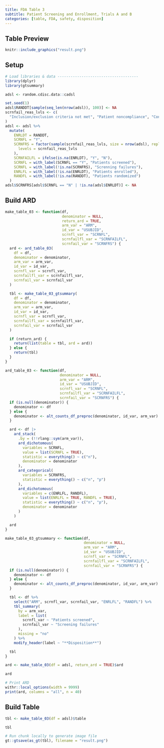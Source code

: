 ```yaml
---
title: FDA Table 3
subtitle: Patient Screening and Enrollment, Trials A and B
categories: [table, FDA, safety, disposition]
---
```


::: panel-tabset
## Table Preview

```r
knitr::include_graphics("result.png")
```

## Setup

```r
# Load libraries & data -------------------------------------
library(dplyr)
library(gtsummary)

adsl <- random.cdisc.data::cadsl

set.seed(1)
adsl$RANDDT[sample(seq_len(nrow(adsl)), 100)] <- NA
scrnfail_reas_lvls <- c(
  "Inclusion/exclusion criteria not met", "Patient noncompliance", "Consent withdrawn", "Other"
)
adsl <- adsl %>%
  mutate(
    ENRLDT = RANDDT,
    SCRNFL = "Y",
    SCRNFRS = factor(sample(scrnfail_reas_lvls, size = nrow(adsl), replace = TRUE),
      levels = scrnfail_reas_lvls
    ),
    SCRNFAILFL = ifelse(is.na(ENRLDT), "Y", "N"),
    SCRNFL = with_label(SCRNFL == "Y", "Patients screened"),
    SCRNFL = with_label(!is.na(SCRNFRS), "Screnning failures"),
    ENRLFL = with_label(!is.na(ENRLDT), "Patients enrolled"),
    RANDFL = with_label(!is.na(RANDDT), "Patients randomized")
  )
adsl$SCRNFRS[adsl$SCRNFL == "N" | !is.na(adsl$ENRLDT)] <- NA
```

## Build ARD

```r
make_table_03 <- function(df,
                          denominator = NULL,
                          return_ard = TRUE,
                          arm_var = "ARM",
                          id_var = "USUBJID",
                          scrnfl_var = "SCRNFL",
                          scrnfailfl_var = "SCRNFAILFL",
                          scrnfail_var = "SCRNFRS") {
  ard <- ard_table_03(
    df = df,
    denominator = denominator,
    arm_var = arm_var,
    id_var = id_var,
    scrnfl_var = scrnfl_var,
    scrnfailfl_var = scrnfailfl_var,
    scrnfail_var = scrnfail_var
  )

  tbl <- make_table_03_gtsummary(
    df = df,
    denominator = denominator,
    arm_var = arm_var,
    id_var = id_var,
    scrnfl_var = scrnfl_var,
    scrnfailfl_var = scrnfailfl_var,
    scrnfail_var = scrnfail_var
  )

  if (return_ard) {
    return(list(table = tbl, ard = ard))
  } else {
    return(tbl)
  }
}

ard_table_03 <- function(df,
                         denominator = NULL,
                         arm_var = "ARM",
                         id_var = "USUBJID",
                         scrnfl_var = "SCRNFL",
                         scrnfailfl_var = "SCRNFAILFL",
                         scrnfail_var = "SCRNFRS") {
  if (is.null(denominator)) {
    denominator <- df
  } else {
    denominator <- alt_counts_df_preproc(denominator, id_var, arm_var)
  }

  ard <- df |>
    ard_stack(
      .by = (!!rlang::sym(arm_var)),
      ard_dichotomous(
        variables = SCRNFL,
        value = list(SCRNFL = TRUE),
        statistic = everything() ~ c("n"),
        denominator = denominator
      ),
      ard_categorical(
        variables = SCRNFRS,
        statistic = everything() ~ c("n", "p")
      ),
      ard_dichotomous(
        variables = c(ENRLFL, RANDFL),
        value = list(ENRLFL = TRUE, RANDFL = TRUE),
        statistic = everything() ~ c("n", "p"),
        denominator = denominator
      )
    )

  ard
}

make_table_03_gtsummary <- function(df,
                                    denominator = NULL,
                                    arm_var = "ARM",
                                    id_var = "USUBJID",
                                    scrnfl_var = "SCRNFL",
                                    scrnfailfl_var = "SCRNFAILFL",
                                    scrnfail_var = "SCRNFRS") {
  if (is.null(denominator)) {
    denominator <- df
  } else {
    denominator <- alt_counts_df_preproc(denominator, id_var, arm_var)
  }

  tbl <- df %>%
    select("ARM", scrnfl_var, scrnfail_var, "ENRLFL", "RANDFL") %>%
    tbl_summary(
      by = arm_var,
      label = list(
        scrnfl_var ~ "Patients screened",
        scrnfail_var ~ "Screening failures"
      ),
      missing = "no"
    ) %>%
    modify_header(label ~ "**Disposition**")

  tbl
}

ard <- make_table_03(df = adsl, return_ard = TRUE)$ard

ard
```

```r
# Print ARD
withr::local_options(width = 9999)
print(ard, columns = "all", n = 40)
```

## Build Table

```r
tbl <- make_table_03(df = adsl)$table

tbl
```

```r
# Run chunk locally to generate image file
gt::gtsave(as_gt(tbl), filename = "result.png")
```

```r
```
:::

